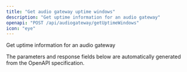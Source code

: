 ```yaml
---
title: "Get audio gateway uptime windows"
description: "Get uptime information for an audio gateway"
openapi: "POST /api/audiogateway/getUptimeWindows"
icon: "eye"
---
```


Get uptime information for an audio gateway

<Note>
The parameters and response fields below are automatically generated from the OpenAPI specification.
</Note>
